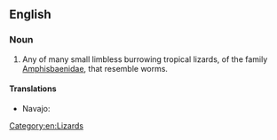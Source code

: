 ==English==

===Noun===
{{en-noun|head=[[worm]] [[lizard]]}}

# Any of many small limbless burrowing tropical lizards, of the family [[Amphisbaenidae]], that resemble worms.

====Translations====
{{trans-top|lizard of ''Amphisbaenidae''}}
* Navajo: {{t|nv|naʼashǫ́ʼii bijáád ádinígíí}}
{{trans-mid}}
{{trans-bottom}}

[[Category:en:Lizards]]